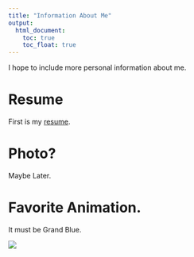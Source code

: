 ```yaml
---
title: "Information About Me"
output: 
  html_document:
    toc: true
    toc_float: true
---
```


I hope to include more personal information about me. 

# Resume

First is my [resume](resume.pdf).

# Photo?

Maybe Later. 

# Favorite Animation.

It must be Grand Blue.

![](images/grand blue.jpg)


